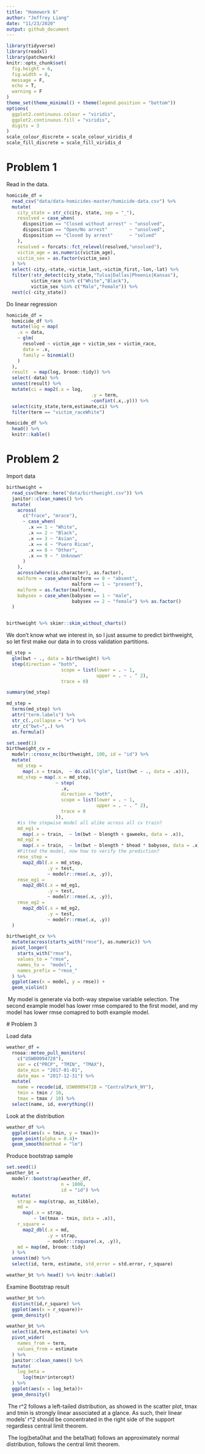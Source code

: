 ```yaml
---
title: "Homework 6"
author: "Jeffrey Liang"
date: "11/23/2020"
output: github_document
---
```


```r
library(tidyverse)
library(readxl)
library(patchwork)
knitr::opts_chunk$set(
  fig.height = 6,
  fig.width = 8,
  message = F,
  echo = T,
  warning = F
)
theme_set(theme_minimal() + theme(legend.position = "bottom"))
options(
  ggplot2.continuous.colour = "viridis",
  ggplot2.continuous.fill = "viridis",
  digits = 3
)
scale_colour_discrete = scale_colour_viridis_d
scale_fill_discrete = scale_fill_viridis_d

```

# Problem 1

Read in the data.
```r
homicide_df = 
  read_csv("data/data-homicides-master/homicide-data.csv") %>% 
  mutate(
    city_state = str_c(city, state, sep = "_"),
    resolved = case_when(
      disposition == "Closed without arrest" ~ "unsolved",
      disposition == "Open/No arrest"        ~ "unsolved",
      disposition == "Closed by arrest"      ~ "solved"
    ),
    resolved = forcats::fct_relevel(resolved,"unsolved"),
    victim_age = as.numeric(victim_age),
    victim_sex = as.factor(victim_sex)
  ) %>% 
  select(-city,-state,-victim_last,-victim_first,-lon,-lat) %>% 
  filter(!str_detect(city_state,"Tulsa|Dallas|Phoenix|Kansas"),
         victim_race %in% c("White","Black"),
         victim_sex %in% c("Male","Female")) %>% 
  nest(c(-city_state))
```

Do linear regression
```r
homicide_df =
  homicide_df %>%
  mutate(log = map(
    .x = data,
    ~ glm(
      resolved ~ victim_age + victim_sex + victim_race,
      data = .x,
      family = binomial()
    )
  ),
  result  = map(log, broom::tidy)) %>% 
  select(-data) %>% 
  unnest(result) %>% 
  mutate(ci = map2(.x = log,
                               .y = term,
                               ~confint(.x,.y))) %>% 
  select(city_state,term,estimate,ci) %>% 
  filter(term == "victim_raceWhite")

homicide_df %>% 
  head() %>% 
  knitr::kable()
```


# Problem 2

Import data
```r
birthweight =
  read_csv(here::here("data/birthweight.csv")) %>%
  janitor::clean_names() %>%
  mutate(
    across(
      c("frace", "mrace"),
      ~ case_when(
        .x == 1 ~ "White",
        .x == 2 ~ "Black",
        .x == 3 ~ "Asian",
        .x == 4 ~ "Puero Rican",
        .x == 8 ~ "Other",
        .x == 9 ~ " Unknown"
      )
    ),
    across(where(is.character), as.factor),
    malform = case_when(malform == 0 ~ "absent",
                        malform == 1 ~ "present"),
    malform = as.factor(malform),
    babysex = case_when(babysex == 1 ~ "male",
                        babysex == 2 ~ "female") %>% as.factor()
  )


birthweight %>% skimr::skim_without_charts()
```

We don't know what we interest in, so I just assume to predict birthweight, so 
let first make our data in to cross validation partitions.
```r
md_step =
  glm(bwt ~ ., data = birthweight) %>% 
  step(direction = "both",
                    scope = list(lower = . ~ 1,
                                 upper = . ~ . ^ 2),
                    trace = 0)

summary(md_step)

md_step =
  terms(md_step) %>% 
  attr("term.labels") %>% 
  str_c(.,collapse = "+") %>% 
  str_c("bwt~",.) %>% 
  as.formula()

set.seed(1)
birthweight_cv =
  modelr::crossv_mc(birthweight, 100, id = "id") %>%
  mutate(
    md_step =
      map(.x = train,  ~ do.call("glm", list(bwt ~ ., data = .x))),
    md_step = map(.x = md_step,
                  ~ step(
                    .x,
                    direction = "both",
                    scope = list(lower = . ~ 1,
                                 upper = . ~ . ^ 2),
                    trace = 0
                  )),
    #is the stepwise model all alike across all cv train?
    md_eg1 =
      map(.x = train,  ~ lm(bwt ~ blength + gaweeks, data = .x)),
    md_eg2 =
      map(.x = train,  ~ lm(bwt ~ blength * bhead * babysex, data = .x)),
    #Fitted the model, now how to verify the prediction?
    rmse_step =
      map2_dbl(.x = md_step,
               .y = test,
               ~ modelr::rmse(.x, .y)),
    rmse_eg1 =
      map2_dbl(.x = md_eg1,
               .y = test,
               ~ modelr::rmse(.x, .y)),
    rmse_eg2 =
      map2_dbl(.x = md_eg2,
               .y = test,
               ~ modelr::rmse(.x, .y))
  )

birthweight_cv %>%
  mutate(across(starts_with("rmse"), as.numeric)) %>%
  pivot_longer(
    starts_with("rmse"),
    values_to = "rmse",
    names_to =  "model",
    names_prefix = "rmse_"
  ) %>%
  ggplot(aes(x = model, y = rmse)) +
  geom_violin()
```
\ My model is generate via both-way stepwise variable selection. The second example 
model has lower rmse compared to the first model, and my model has lower rmse comapred
 to both example model. 
 
 # Problem 3
 
 Load data
```r
weather_df = 
  rnoaa::meteo_pull_monitors(
    c("USW00094728"),
    var = c("PRCP", "TMIN", "TMAX"), 
    date_min = "2017-01-01",
    date_max = "2017-12-31") %>%
  mutate(
    name = recode(id, USW00094728 = "CentralPark_NY"),
    tmin = tmin / 10,
    tmax = tmax / 10) %>%
  select(name, id, everything())
```

 Look at the distribution
```r
weather_df %>% 
  ggplot(aes(x = tmin, y = tmax))+
  geom_point(alpha = 0.4)+
  geom_smooth(method = "lm")
```
 
Produce bootstrap sample
```r
set.seed(1)
weather_bt =
  modelr::bootstrap(weather_df,
                    n = 1000,
                    id = "id") %>%
  mutate(
    strap = map(strap, as_tibble),
    md =
      map(.x = strap,
          ~ lm(tmax ~ tmin, data = .x)),
    r_square =
      map2_dbl(.x = md,
               .y = strap,
               ~ modelr::rsquare(.x, .y)),
    md = map(md, broom::tidy)
  ) %>%
  unnest(md) %>%
  select(id, term, estimate, std_error = std.error, r_square)

weather_bt %>% head() %>% knitr::kable()
```
Examine Bootstrap result
```r
weather_bt %>% 
  distinct(id,r_square) %>% 
  ggplot(aes(x = r_square))+
  geom_density()

weather_bt %>% 
  select(id,term,estimate) %>% 
  pivot_wider(
    names_from = term,
    values_from = estimate
  ) %>% 
  janitor::clean_names() %>% 
  mutate(
    log_beta =
      log(tmin*intercept)
  ) %>% 
  ggplot(aes(x = log_beta))+
  geom_density()
```

\ The r^2 follows a left-tailed distribution, as showed in the scatter plot, tmax and tmin is strongly linear associated at a glance. As such, their linear
 models' r^2 should be concentrated in the right side of the support regardless
  central limit theorem.
 
\ The log(beta0hat and the beta1hat) follows an approximately normal distribution, follows the central limit theorem.
